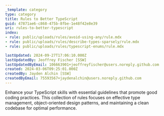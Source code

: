 ```yaml
---
_template: category
type: category
title: Rules to Better TypeScript
guid: 47871ae6-c868-475b-8fbe-1e48f42e8e39
uri: rules-to-better-typescript
index:
- rule: public/uploads/rules/avoid-using-any/rule.mdx
- rule: public/uploads/rules/describe-types-sparsely/rule.mdx
- rule: public/uploads/rules/typescript-enums/rule.mdx

lastUpdated: 2024-09-27T17:06:10.000Z
lastUpdatedBy: Jeoffrey Fischer [SSW]
lastUpdatedByEmail: 106663901+jeoffreyfischer@users.noreply.github.com
created: 2024-03-06T09:25:01.000Z
createdBy: Jayden Alchin [SSW]
createdByEmail: 75593567+jaydenalchin@users.noreply.github.com
---
```


Enhance your TypeScript skills with essential guidelines that promote good coding practices. This collection of rules focuses on effective type management, object-oriented design patterns, and maintaining a clean codebase for optimal performance.

